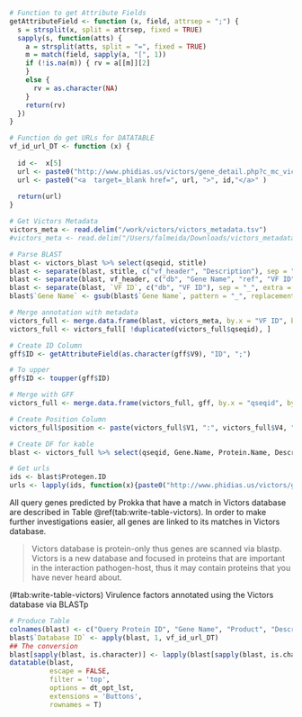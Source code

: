 ```r
# Function to get Attribute Fields
getAttributeField <- function (x, field, attrsep = ";") { 
  s = strsplit(x, split = attrsep, fixed = TRUE) 
  sapply(s, function(atts) { 
    a = strsplit(atts, split = "=", fixed = TRUE) 
    m = match(field, sapply(a, "[", 1)) 
    if (!is.na(m)) { rv = a[[m]][2] 
    } 
    else { 
      rv = as.character(NA) 
    } 
    return(rv) 
  }) 
}

# Function do get URLs for DATATABLE
vf_id_url_DT <- function (x) {
  
  id <-  x[5]
  url <- paste0("http://www.phidias.us/victors/gene_detail.php?c_mc_victor_id=", id)
  url <- paste0("<a  target=_blank href=", url, ">", id,"</a>" )
  
  return(url)
}

# Get Victors Metadata
victors_meta <- read.delim("/work/victors/victors_metadata.tsv")
#victors_meta <- read.delim("/Users/falmeida/Downloads/victors_metadata.tsv")
```

```r
# Parse BLAST
blast <- victors_blast %>% select(qseqid, stitle)
blast <- separate(blast, stitle, c("vf_header", "Description"), sep = " ", extra = "merge")
blast <- separate(blast, vf_header, c("db", "Gene Name", "ref", "VF ID"), sep = "~~~", extra = "merge")
blast <- separate(blast, `VF ID`, c("db", "VF ID"), sep = "_", extra = "merge")
blast$`Gene Name` <- gsub(blast$`Gene Name`, pattern = "_", replacement = " ")

# Merge annotation with metadata
victors_full <- merge.data.frame(blast, victors_meta, by.x = "VF ID", by.y = "NCBI.Protein.GI")
victors_full <- victors_full[ !duplicated(victors_full$qseqid), ]

# Create ID Column
gff$ID <- getAttributeField(as.character(gff$V9), "ID", ";")

# To upper
gff$ID <- toupper(gff$ID)

# Merge with GFF
victors_full <- merge.data.frame(victors_full, gff, by.x = "qseqid", by.y = "ID")

# Create Position Column
victors_full$position <- paste(victors_full$V1, ":", victors_full$V4, "-", victors_full$V5, sep = "")

# Create DF for kable
blast <- victors_full %>% select(qseqid, Gene.Name, Protein.Name, Description, Protegen.ID, position)

# Get urls
ids <- blast$Protegen.ID
urls <- lapply(ids, function(x){paste0("http://www.phidias.us/victors/gene_detail.php?c_mc_victor_id=", x)})
```

All query genes predicted by Prokka that have a match in Victors database are described in Table \@ref(tab:write-table-victors). In order to make further investigations easier, all genes are linked to its matches in Victors database.

> Victors database is protein-only thus genes are scanned via blastp. Victors is a new database and focused in proteins that are important in the interaction pathogen-host, thus it may contain proteins that you have never heard about.

<caption>(#tab:write-table-victors) Virulence factors annotated using the Victors database via BLASTp</caption>
```r
# Produce Table
colnames(blast) <- c("Query Protein ID", "Gene Name", "Product", "Description", "Database ID", "Query Protein Coordinates")
blast$`Database ID` <- apply(blast, 1, vf_id_url_DT)
## The conversion
blast[sapply(blast, is.character)] <- lapply(blast[sapply(blast, is.character)], as.factor)
datatable(blast,
          escape = FALSE,
          filter = 'top',
          options = dt_opt_lst,
          extensions = 'Buttons',
          rownames = T)
```